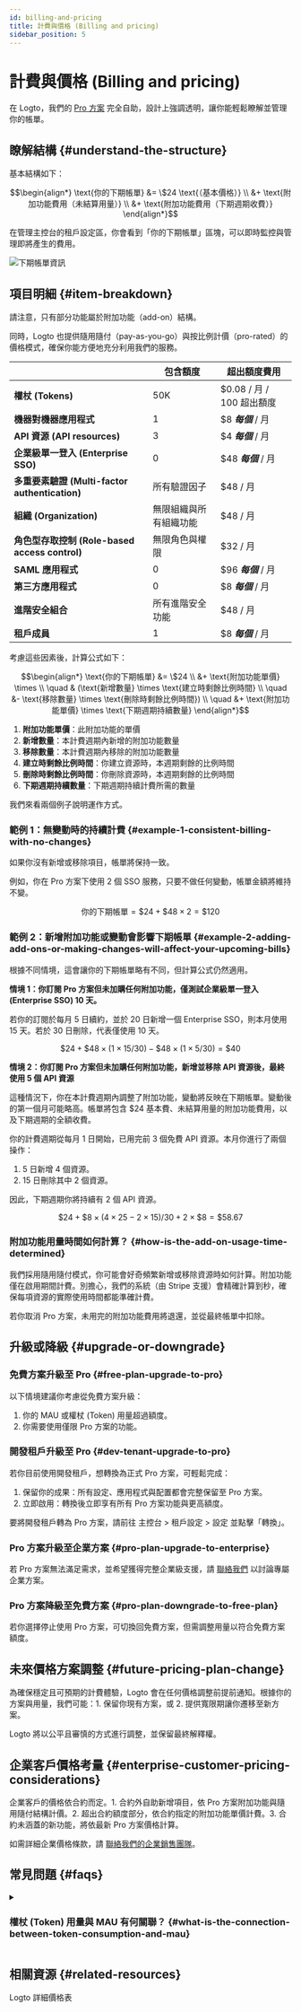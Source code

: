 ```yaml
---
id: billing-and-pricing
title: 計費與價格 (Billing and pricing)
sidebar_position: 5
---
```


# 計費與價格 (Billing and pricing)

在 Logto，我們的 [Pro 方案](https://logto.io/pricing) 完全自助，設計上強調透明，讓你能輕鬆瞭解並管理你的帳單。

## 瞭解結構 \{#understand-the-structure}

基本結構如下：

```math
\begin{align*}
\text{你的下期帳單} &= \$24 \text{（基本價格）} \\
&+ \text{附加功能費用（未結算用量）} \\
&+ \text{附加功能費用（下期週期收費）}
\end{align*}
```

在管理主控台的租戶設定區，你會看到「你的下期帳單」區塊，可以即時監控與管理即將產生的費用。

<img src="/img/assets/next-billing-info.png" alt="下期帳單資訊" />

## 項目明細 \{#item-breakdown}

請注意，只有部分功能屬於附加功能（add-on）結構。

同時，Logto 也提供隨用隨付（pay-as-you-go）與按比例計價（pro-rated）的價格模式，確保你能方便地充分利用我們的服務。

|                                                | 包含額度               | 超出額度費用              |
| ---------------------------------------------- | ---------------------- | ------------------------- |
| **權杖 (Tokens)**                              | 50K                    | $0.08 / 月 / 100 超出額度 |
| **機器對機器應用程式**                         | 1                      | $8 **_每個_** / 月        |
| **API 資源 (API resources)**                   | 3                      | $4 **_每個_** / 月        |
| **企業級單一登入 (Enterprise SSO)**            | 0                      | $48 **_每個_** / 月       |
| **多重要素驗證 (Multi-factor authentication)** | 所有驗證因子           | $48 / 月                  |
| **組織 (Organization)**                        | 無限組織與所有組織功能 | $48 / 月                  |
| **角色型存取控制 (Role-based access control)** | 無限角色與權限         | $32 / 月                  |
| **SAML 應用程式**                              | 0                      | $96 **_每個_** / 月       |
| **第三方應用程式**                             | 0                      | $8 **_每個_** / 月        |
| **進階安全組合**                               | 所有進階安全功能       | $48 / 月                  |
| **租戶成員**                                   | 1                      | $8 **_每個_** / 月        |

考慮這些因素後，計算公式如下：

```math
\begin{align*}
\text{你的下期帳單} &= \$24 \\
&+ \text{附加功能單價} \times \\
\quad & (\text{新增數量} \times \text{建立時剩餘比例時間} \\
\quad &- \text{移除數量} \times \text{刪除時剩餘比例時間}) \\
\quad &+ \text{附加功能單價} \times \text{下期週期持續數量}
\end{align*}
```

1. **附加功能單價**：此附加功能的單價
2. **新增數量**：本計費週期內新增的附加功能數量
3. **移除數量**：本計費週期內移除的附加功能數量
4. **建立時剩餘比例時間**：你建立資源時，本週期剩餘的比例時間
5. **刪除時剩餘比例時間**：你刪除資源時，本週期剩餘的比例時間
6. **下期週期持續數量**：下期週期持續計費所需的數量

我們來看兩個例子說明運作方式。

### 範例 1：無變動時的持續計費 \{#example-1-consistent-billing-with-no-changes}

如果你沒有新增或移除項目，帳單將保持一致。

例如，你在 Pro 方案下使用 2 個 SSO 服務，只要不做任何變動，帳單金額將維持不變。

```math
\text{你的下期帳單} = \$ 24 + \$ 48 \times 2 = \$ 120
```

### 範例 2：新增附加功能或變動會影響下期帳單 \{#example-2-adding-add-ons-or-making-changes-will-affect-your-upcoming-bills}

根據不同情境，這會讓你的下期帳單略有不同，但計算公式仍然適用。

**情境 1：你訂閱 Pro 方案但未加購任何附加功能，僅測試企業級單一登入 (Enterprise SSO) 10 天。**

若你的訂閱於每月 5 日續約，並於 20 日新增一個 Enterprise SSO，則本月使用 15 天。若於 30 日刪除，代表僅使用 10 天。

```math
\$24 + \$48 \times (1 \times 15 / 30) - \$48 \times (1 \times 5 / 30) = \$40
```

**情境 2：你訂閱 Pro 方案但未加購任何附加功能，新增並移除 API 資源後，最終使用 5 個 API 資源**

這種情況下，你在本計費週期內調整了附加功能，變動將反映在下期帳單。變動後的第一個月可能略高。帳單將包含 $24 基本費、未結算用量的附加功能費用，以及下期週期的全額收費。

你的計費週期從每月 1 日開始，已用完前 3 個免費 API 資源。本月你進行了兩個操作：

1. 5 日新增 4 個資源。
2. 15 日刪除其中 2 個資源。

因此，下期週期你將持續有 2 個 API 資源。

```math
\$24 + \$8 \times (4 \times 25 - 2 \times 15) / 30 + 2 \times \$8 = \$58.67
```

### 附加功能用量時間如何計算？ \{#how-is-the-add-on-usage-time-determined}

我們採用隨用隨付模式，你可能會好奇頻繁新增或移除資源時如何計算。附加功能僅在啟用期間計費。別擔心，我們的系統（由 Stripe 支援）會精確計算到秒，確保每項資源的實際使用時間都能準確計費。

若你取消 Pro 方案，未用完的附加功能費用將退還，並從最終帳單中扣除。

## 升級或降級 \{#upgrade-or-downgrade}

### 免費方案升級至 Pro \{#free-plan-upgrade-to-pro}

以下情境建議你考慮從免費方案升級：

1. 你的 MAU 或權杖 (Token) 用量超過額度。
2. 你需要使用僅限 Pro 方案的功能。

### 開發租戶升級至 Pro \{#dev-tenant-upgrade-to-pro}

若你目前使用開發租戶，想轉換為正式 Pro 方案，可輕鬆完成：

1. 保留你的成果：所有設定、應用程式與配置都會完整保留至 Pro 方案。
2. 立即啟用：轉換後立即享有所有 Pro 方案功能與更高額度。

要將開發租戶轉為 Pro 方案，請前往 <CloudLink to="/tenant-settings/settings">主控台 > 租戶設定 > 設定</CloudLink> 並點擊「轉換」。

### Pro 方案升級至企業方案 \{#pro-plan-upgrade-to-enterprise}

若 Pro 方案無法滿足需求，並希望獲得完整企業級支援，請 [聯絡我們](https://logto.io/contact) 以討論專屬企業方案。

### Pro 方案降級至免費方案 \{#pro-plan-downgrade-to-free-plan}

若你選擇停止使用 Pro 方案，可切換回免費方案，但需調整用量以符合免費方案額度。

## 未來價格方案調整 \{#future-pricing-plan-change}

為確保穩定且可預期的計費體驗，Logto 會在任何價格調整前提前通知。根據你的方案與用量，我們可能：1. 保留你現有方案，或 2. 提供寬限期讓你遷移至新方案。

Logto 將以公平且審慎的方式進行調整，並保留最終解釋權。

## 企業客戶價格考量 \{#enterprise-customer-pricing-considerations}

企業客戶的價格依合約而定。1. 合約外自助新增項目，依 Pro 方案附加功能與隨用隨付結構計價。2. 超出合約額度部分，依合約指定的附加功能單價計費。3. 合約未涵蓋的新功能，將依最新 Pro 方案價格計算。

如需詳細企業價格條款，請 [聯絡我們的企業銷售團隊](https://logto.io/contact)。

## 常見問題 \{#faqs}

<details>

<summary>

### 權杖 (Token) 用量與 MAU 有何關聯？ \{#what-is-the-connection-between-token-consumption-and-mau}

</summary>

Logto 採用 **權杖 (Token) 驗證 (Authentication)**，遵循 OAuth 2.0 與 OpenID Connect 標準。每次驗證 (Authentication) 或授權 (Authorization) 請求都會由 Logto 發出權杖，代表使用者的驗證 (Authentication) 或授權 (Authorization) 狀態，例如存取權杖 (Access token)、ID 權杖 (ID token) 與重新整理權杖 (Refresh token)。

計費時，**僅計算存取權杖 (Access tokens)**（ID 權杖 (ID tokens) 與重新整理權杖 (Refresh tokens) 不計入）。

**存取權杖 (Access token)** 會在下列情境發出並計入：

- **使用者登入**：使用者成功登入後，會發出一個不透明權杖 (Opaque token)。此權杖可用於呼叫 UserInfo 端點或 Logto Account API 進行帳號管理。
- **後端 API 授權 (RBAC)**：啟用基於角色的存取控制 (RBAC, Role-based access control) 保護後端 API 時，每次資源授權請求（在使用者初次驗證 (Authentication) 後）都會發出一個 JWT 存取權杖 (Access token)。詳見 [RBAC](https://docs.logto.io/authorization/role-based-access-control) 與 API [保護](https://docs.logto.io/authorization/global-api-resources)。
- **組織授權 (Organization authorization)**：啟用組織功能時，Logto 會發出組織權杖 (Organization token) 以提供組織層級存取控制。每次組織授權請求都會產生一個獨立的組織權杖 (Organization token)。詳見組織層級 [授權 (Authorization)](https://docs.logto.io/authorization/organization-permissions) 與 API [保護](https://docs.logto.io/authorization/organization-level-api-resources)。
- **機器對機器 (M2M) 授權 (Authorization)**：每次 `client_credentials` 授權請求（如存取 Logto Management API）都會發出一個存取權杖 (Access token)。
- **權杖交換**：個人權杖交換或使用者模擬 (User impersonation) 權杖交換時，會發出新的存取權杖 (Access token)。詳見 [個人權杖 (Personal access token)](https://docs.logto.io/user-management/personal-access-token) 與 [使用者模擬 (User impersonation)](https://docs.logto.io/developers/user-impersonation)。
- **重新整理權杖 (Refresh token) 使用**：若啟用 `offline_access`，每次有效重新整理權杖 (Refresh token) 兌換時，會發出新的存取權杖 (Access token)。

**權杖 (Token) vs. MAU 以及權杖 (Token) 計費的優勢**

MAU 計費模式按每月唯一使用者收費，不論活躍度。權杖 (Token) 計費則依實際用量收費：每次發出 **存取權杖 (Access token)** 都會計費。

權杖 (Token) 計費是真正的隨用隨付。不同於 MAU 模式按月收費，不論使用頻率，你只需為實際驗證 (Authentication) 與授權 (Authorization) 行為付費。這對低頻使用者特別友善，偶爾登入的用戶產生的權杖 (Token) 較少，費用也更低，遠比 MAU 固定收費模式划算。這讓 **Logto 更具成本效益**，尤其適合用戶活躍度差異大的應用。

例如，一次登入可能只消耗 1 個存取權杖 (Access token)。使用 M2M 或組織等功能會產生更多權杖 (Token)。為方便追蹤，Logto 在 <CloudLink to="/tenant-settings/subscription">主控台 > 設定 > 方案與計費</CloudLink> 提供 **即時權杖 (Token) 用量監控**，幫助你更好理解 MAU 與權杖 (Token) 在專案中的關係。

</details>

## 相關資源 \{#related-resources}

<Url href="https://logto.io/pricing">Logto 詳細價格表</Url>
